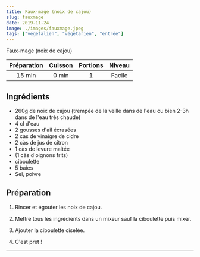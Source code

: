```yaml
---
title: Faux-mage (noix de cajou)
slug: fauxmage
date: 2019-11-24
image: ./images/fauxmage.jpeg
tags: ["végétalien", "végétarien", "entrée"]
---
```


<StyledParagraph>Faux-mage (noix de cajou)</StyledParagraph>

| Préparation | Cuisson | Portions | Niveau |
| :-: | :-: | :-: | :-: |
| 15 min | 0 min | 1 | Facile |

## Ingrédients
- <ListItem>260g de noix de cajou (trempée de la veille dans de l'eau ou bien 2-3h dans de l'eau très chaude)</ListItem>
- <ListItem>4 cl d'eau</ListItem>
- <ListItem>2 gousses d'ail écrasées</ListItem>
- <ListItem>2 càs de vinaigre de cidre</ListItem>
- <ListItem>2 càs de jus de citron</ListItem>
- <ListItem>1 càs de levure maltée</ListItem>
- <ListItem>(1 càs  d'oignons frits)</ListItem>
- <ListItem>ciboulette</ListItem>
- <ListItem>5 baies</ListItem>
- <ListItem>Sel, poivre</ListItem>

## Préparation

1. Rincer et égouter les noix de cajou.

2. Mettre tous les ingrédients dans un mixeur sauf la ciboulette puis mixer.

3. Ajouter la ciboulette ciselée.

4. C'est prêt !

---
